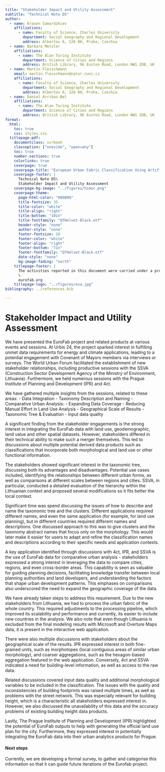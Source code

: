 ```yaml
---
title: "Stakeholder Impact and Utility Assessment"
subtitle: "Technical Note D5"
author:
  - name: Krasen Samardzhiev
    affiliations:
      - name: Faculty of Science, Charles University
        department: Social Geography and Regional Development
        address: Albertov 6, 128 00, Praha, Czechia
  - name: Barbara Metzler
    affiliations:
      - name: The Alan Turing Institute
        department: Science of Cities and Regions
        address: British Library, 96 Euston Road, London NW1 2DB, UK
  - name: Martin Fleischmann
    email: martin.fleischmann@natur.cuni.cz
    affiliations:
      - name: Faculty of Science, Charles University
        department: Social Geography and Regional Development
        address: Albertov 6, 128 00, Praha, Czechia
  - name: Daniel Arribas-Bel
    affiliations:
      - name: The Alan Turing Institute
        department: Science of Cities and Regions
        address: British Library, 96 Euston Road, London NW1 2DB, UK
format:
  html:
    toc: true
    css: styles.css
  titlepage-pdf:
    documentclass: scrbook
    classoption: ["oneside", "open=any"]
    toc: true
    number-sections: true
    colorlinks: true
    coverpage: true
    coverpage-title: "European Urban Fabric Classification Using Artificial Intelligence"
    coverpage-footer: |
      Technical Note D5\
      Stakeholder Impact and Utility Assessment
    coverpage-bg-image: "../figures/himoc.png"
    coverpage-theme:
      page-html-color: "000000"
      title-fontsize: 35
      title-color: "white"
      title-align: "right"
      title-bottom: "10in"
      title-fontfamily: "QTHelvet-Black.otf"
      header-style: "none"
      author-style: "none"
      footer-fontsize: 20
      footer-color: "white"
      footer-align: "right"
      footer-bottom: "7in"
      footer-fontfamily: "QTHelvet-Black.otf"
      date-style: "none"
      bg-image-fading: "north"
    titlepage-footer: |
      The activities reported in this document were carried under a programme of, and funded by, the European Space Agency. View expressed in the publication can in no way be taken to reflect the official opinion of the European Space Agency. \
      \
      eurofab.org
    titlepage-logo: "../figures/esa.jpg"
bibliography: ../references.bib

---
```


<!--
From the Statement of Work

This documentation element shall contain the following elements:

- an assessment of the extent to which target performance levels for content,
processing time etc were met as well as an identification of instances where target
performance levels were not met and the consequences of these situations.
- An assessment of the benefits and impacts resulting from the use of the new
information layers.
- An assessment of the extent to which applicable working practices, operational
regulations etc were complied with and a discussion of situations where non-
compliances were detected/observed.
- Recommendations for actions to be executed to support transfer to full operations.
 -->

# Stakeholder Impact and Utility Assessment

We have presented the EuroFab project and related products at various events and sessions. At Urbis 24, the project sparked interest in fulfilling unmet data requirements for energy and climate applications, leading to a potential engagement with Covenant of Mayors members via interviews or surveys. The World Urban Forum facilitated the establishment of new stakeholder relationships, including productive sessions with the SSVA (Construction Sector Development Agency of the Ministry of Environment, Lithuania). Furthermore, we held numerous sessions with the Prague Institute of Planning and Development (IPR) and 4ct.

We have gathered multiple insights from the sessions, related to these areas:
- Data Integration
- Taxonomy Description and Naming
- Comparative Urban Analysis:
- Expanding Data Coverage
- Reducing Manual Effort in Land Use Analysis
- Geographical Scale of Results
- Taxonomic Tree & Evaluation
- Input data quality


A significant finding from the stakeholder engagements is the strong interest in integrating the EuroFab data with land use, geodemographic, land value and other spatial datasets. However, stakeholders differed in their technical ability to make such a merger themselves. This led to discussions about multiple potential derived data products such as classifications that incorporate both morphological and land use or other functional information.

The stakeholders showed significant interest in the taxonomic tree, discussing both its advantages and disadvantages. Potential use cases included, identifying the relationships between different urban forms, as well as comparisons at different scales between regions and cities. SSVA, in particular, conducted a detailed evaluation of the hierarchy within the Lithuanian context and proposed several modifications so it fits better the local context.

Significant time was spend discussing the issues of how to describe and name the taxonomic tree and the clusters. Different applications required different names, and even the same application (for example, for land use planning), but in different countries required different names and descriptions. One discussed approach to this was to give clusters and the taxonomy abstract names that focus only on the morphology. This would later make it easier for users to adapt and refine the classification names and descriptions according to their specific needs and application contexts.

A key application identified through discussions with 4ct, IPR, and SSVA is the use of EuroFab data for comparative urban analysis - stakeholders expressed a strong interest in leveraging the data to compare cities, regions, and even cross-border areas. This capability is seen as valuable for guiding planning decisions, facilitating knowledge transfer between local planning authorities and land developers, and understanding the factors that shape urban development patterns. This emphases on comparisons also underscored the need to expand the geographic coverage of the data.

We have already taken steps to address this requirement. Due to the new stakeholders from Lithuania, we had to process the urban fabric of the whole country. This required adjustments to the processing pipeline, which improved its scalability and performance and currently, its easier to include new countries in the analysis. We also note that  even though Lithuania is excluded from the final modeling results with Microsoft and Overture Maps data, it is present in the interactive web application.

There were also multiple discussions with stakeholders about the geographical scale of the results. IPR expressed interest in both fine-grained units, such as morphotopes (local contiguous areas of similar urban morphology), and coarser aggregations, such as the hexagon-based aggregation featured in the web application. Conversely, 4ct and SSVA indicated a need for building-level information, as well as access to the raw data.

Related discussions covered input data quality and additional morphological variables to be included in the classification. The issues with the quality and inconsistencies of building footprints was raised multiple times, as well as problems with the street network. This was especially relevant for building height, which is a characteristic all stakeholders expressed interest in. However, we also discussed the unavailability of this data and the accuracy problems of existing building height data products.

Lastly, The Prague Institute of Planning and Development (IPR) highlighted the potential of EuroFab outputs to help with generating the official land use plan for the city. Furthermore, they expressed interest in potentially integrating the EuroFab data into their urban analytics products for Prague.


#### Next steps

Currently, we are developing a formal survey, to gather and categorise this information so that it can guide future iterations of the Eurofab project.